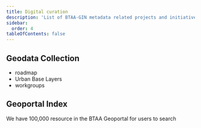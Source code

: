 ```yaml
---
title: Digital curation
description: 'List of BTAA-GIN metadata related projects and initiatives'
sidebar:
  order: 4
tableOfContents: false
---
```


## Geodata Collection

- roadmap
- Urban Base Layers
- workgroups

## Geoportal Index

We have 100,000 resource in the BTAA Geoportal for users to search